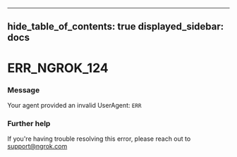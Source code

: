 

---
hide_table_of_contents: true
displayed_sidebar: docs
---


# ERR_NGROK_124

### Message
Your agent provided an invalid UserAgent: `ERR`

<ErrorDetails />



### Further help
If you're having trouble resolving this error, please reach out to [support@ngrok.com](mailto:support@ngrok.com?subject=Help%20with%20ERR_NGROK_124)

